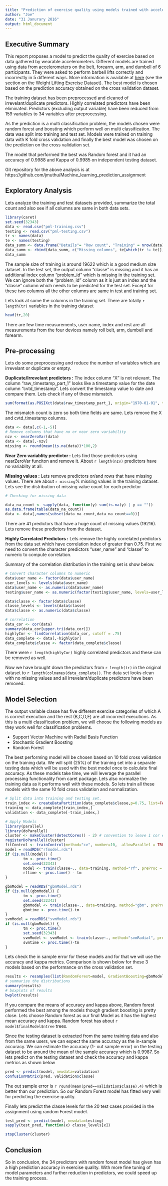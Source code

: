 ```yaml
---
title: "Prediction of exercise quality using models trained with accelerometers data"
author: "Joe"
date: "31 Janurary 2016"
output: html_document
---
```

## Executive Summary
This report proposes a model to predict the quality of exercise based on data gathered by wearable accelerometers. Different models are trained using data from accelerometers on the belt, forearm, arm, and dumbell of 6 participants. They were asked to perform barbell lifts correctly and incorrectly in 5 different ways.  More information is available at [here](http://groupware.les.inf.puc-rio.br/har) (see the section on the Weight Lifting Exercise Dataset). The best model is chosen based on the prediction accuracy obtained on the cross validation dataset.

The training dataset has been preprocessed and cleaned of irrevelant/duplicate predictors. Highly correlated predictors have been eliminated. Predictors (excluding output variable) have been reduced from 159 variables to 34 variables after preprocessing. 

As the prediction is a multi classification problem, the models chosen were random forest and boosting which perform well on multi classification. The data was split into training and test set. Models were trained on training data with K fold cross validation and finally the best model was chosen on the prediction on the cross validation set. 

The model that performed the best was Random forest and it had an accuracy of 0.9988 and Kappa of 0.9985 on independent testing dataset.

Git repository for the above analysis is at https://github.com/jmuthu/Machine_learning_prediction_assignment

## Exploratory Analysis
Lets analyze the training and test datasets provided, summarize the total count and also see if all columns are same in both data sets.

```r
library(caret)
set.seed(32343)
data <- read.csv("pml-training.csv")
testing <- read.csv("pml-testing.csv")
tr <- names(data)
te <- names(testing)
data_summ <- data.frame("Details"= "Row count", "Training" = nrow(data), "Testing" = nrow(testing), stringsAsFactors=FALSE)
data_summ <- rbind(data_summ, c("Missing columns", te[which(tr != te)], tr[which(tr != te)]))
data_summ
```
The sample size of training is around 19622 which is a good medium size dataset. In the test set, the output column "classe" is missing and it has an additional index column "problem_id" which is missing in the training set. We can ignore both the "problem_id" column as it is just an index and the "classe" column which needs to be predicted for the test set. Except for these two columns all the other columns are same in test and training set.

Lets look at some the columns in the training set. There are totally `r length(tr)` variables in the training dataset
```r
head(tr,20)
```
There are few time measurements, user name, index and rest are all measurements from the four devices namely roll belt, arm, dumbell and forearm. 

## Pre-processing
Lets do some preprocessing and reduce the number of variables which are irrevelant or duplicate or empty. 

**Duplicate/Irrevelant predictors :** The index column "X" is not relevant. The column "raw_timestamp_part_1" looks like a timestamp value for the date column "cvtd_timestamp". 
Lets convert the timestamp value to date and compare them. Lets check if any of these mismatch. 
```r
sum(format(as.POSIXct(data$raw_timestamp_part_1, origin="1970-01-01", tz="UTC"),"%d/%m/%Y %H:%M") != data$cvtd_timestamp)
```
The mismatch count is zero so both time fields are same. Lets remove the X and cvtd_timestamp columns. 
```r
data <- data[,c(-1,-5)]
# Remove columns that have no or near zero variability
nzv <- nearZeroVar(data)
data <- data[,-nzv]
missing <- round(mean(is.na(data))*100,2)
```

**Near Zero variablity predictor :** Lets find those predictors using nearZeroVar funciton and remove it. About `r length(nzv)` predictors have no variablity at all. 

**Missing values :** Lets remove predictors or/and rows that have missing values. There are about `r missing`% missing values in the training dataset. Lets see the distribution of missing value count for each predictor
```r
# Checking for missing data

data_na_count <- sapply(data, function(y) sum(is.na(y) | y == ""))
as.data.frame(table(data_na_count))
data <- data[,names(subset(data_na_count,data_na_count==0))]
```
There are 41 predictors that have a huge count of missing values (19216). Lets remove these predictors from the dataset.

**Highly Correlated Predictors :** Lets remove the highly correlated predictors from the data set which have correlation index of greater than 0.75. First we need to convert the character predictors "user_name" and "classe" to numeric to compute correlation.

Summary of the correlation distribution in the training set is show below. 

```r
# Convert character columns to numeric
data$user_name <- factor(data$user_name)
user_levels <- levels(data$user_name)
data$user_name <- as.numeric(data$user_name)
testing$user_name <- as.numeric(factor(testing$user_name, levels=user_levels))

data$classe <- factor(data$classe)
classe_levels <- levels(data$classe)
data$classe <- as.numeric(data$classe)

# correlation 
data_cor <- cor(data)
summary(data_cor[upper.tri(data_cor)])
highlyCor <- findCorrelation(data_cor, cutoff = .75)
data_complete <- data[,-highlyCor]
data_complete$classe <- factor(data_complete$classe)
```

There were `r length(highlyCor)` highly correlated predictors and these can be removed as well. 

Now we have brought down the predictors from `r length(tr)` in the original dataset to `r length(colnames(data_complete))`. 
The data set looks clean with no missing values and all irrevelant/duplicate predictors have been removed. 

## Model Selection
The output variable classe has five different exercise categories of which A is correct execution and the rest (B,C,D,E) are all incorrect executions. As this is a multi classification problem, we will choose the following models as they work well for classification problems.

* Support Vector Machine with Radial Basis Function 
* Stochastic Gradient Boosting
* Random Forest

The best performing model will be chosen based on 10 fold cross validation on the training data. 
We will split (25%) of the training set into a separate testing data which will be used with the best model once to calculate final accuracy. 
As these models take time, we will leverage the parallel processing functionality from caret package. Lets also normalize the training data as it performs well with these models.
So lets train all these models with the same 10 fold cross validation and normalization.

```r
# Split data into training and testing set. 
train_index <- createDataPartition(data_complete$classe,p=0.75, list=FALSE)
training <- data_complete[train_index,]
validation <- data_complete[-train_index,]

# Apply Models
library(parallel)
library(doParallel)
cluster <- makeCluster(detectCores() - 2) # convention to leave 1 cor e for OS
registerDoParallel(cluster)
fitControl <- trainControl(method="cv", number=10,  allowParallel = TRUE)
model = readRDS("rfmodel.rds")
if (is.null(model)) {
        tm <- proc.time()
        set.seed(32343)
        model <- train(classe~., data=training, method="rf", preProc = c("center", "scale"), trControl = fitControl)
        rftime <- proc.time() - tm
}

gbmModel = readRDS("gbmModel.rds")
if (is.null(gbmModel)) {
        tm <- proc.time()        
        set.seed(32343)
        gbmModel <- train(classe~., data=training, method="gbm", preProc = c("center", "scale"), trControl = fitControl)
        gbmtime <- proc.time()-tm
}
svmModel = readRDS("svmModel.rds")
if (is.null(gbmModel)) {
        tm <- proc.time()     
        set.seed(32343)
        svmModel <- svmModel <- train(classe~., method="svmRadial", preProc = c("center", "scale"),data=training, trControl=fitControl)
        svmtime <- proc.time()-tm
}
```
Lets check the in sample error for these models and for that we will use the accuracy and kappa metrics. Comparison is shown below for these 3 models based on the performance on the cross validation set. 
```r
results <- resamples(list(RandomForest=model, GradientBoosting=gbmModel, SupportVector=svmModel))
# summarize the distributions
summary(results)
# boxplots of results
bwplot(results)
```

If you compare the means of accuracy and kappa above, Random forest performed the best among the models though gradient boosting is pretty close. 
Lets choose Random forest as our final Model as it has the highest mean accuracy and kappa. Random forest has about `r model$finalModel$ntree` trees. 

Since the testing dataset is extracted from the same training data and also from the same users, we can expect the same accuracy as the in-sample accuracy. 
We can estimate the accuracy (1- out sample error) on the testing dataset to be around the mean of the sample accuracy which is 0.9987.
So lets predict on the testing dataset and check the accuracy and kappa metrics as shown below
```r
pred <- predict(model, newdata=validation)
confusionMatrix(pred, validation$classe)
```
The out sample error is `r round(mean(pred==validation$classe),4)` which is better than our prediction. So our Random Forest model has fitted very well for predicting the exercise quality. 

Finally lets predict the classe levels for the 20 test cases provided in the assignment using random Forest model. 
```r
test_pred <- predict(model, newdata=testing)
sapply(test_pred, function(x) classe_levels[x])

stopCluster(cluster)
```

## Conclusion

So in conclusion, the 34 predictors with random forest model has given has a high prediction accuracy in exercise quality. With more fine tuning of model parameters and further reduction in predictors, we could speed up the training process. 
